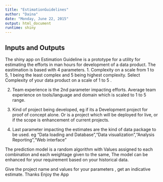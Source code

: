 ```yaml
---
title: "EstimationGuidelines"
author: "Daina"
date: "Monday, June 22, 2015"
output: html_document
runtime: shiny
---
```



## Inputs and Outputs

The shiny app on Estimation Guideline is a prototype for a utility for estimating the efforts in man hours for development of a data product. 
The eastimation is based with 4 parameters. 
1. Complexity on a scale from 1 to 5, 1 being the least complex and 5 being highest complexity.
Select Complexity of your data product on a scale of 1 to 5 .

2. Team experience is the 2nd parameter impacting efforts. Average team experience on tools/language and domain which is scaled to 1 to 5 range.

3. Kind of project being developed, eg if its a Development project for proof of concept alone. Or is a project which will be deployed for live, or if the scope is enhancement of current projects. 

4. Last parameter impacting the estimates are the kind of data package to be used. eg "Data loading and Database","Data visualization","Analysis Reporting","Web interface"


The prediction model is a random algorithm with Values assigned to each combination and each weightage given to the same,
The model can be enhanced for your requirement based on your historical data. 

Give the project name and values for your parameters , get an indicative estimate. 
Thanks 
Enjoy the App


